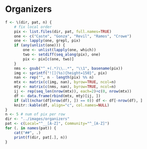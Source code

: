 # Organizers

<!-- The code chunk below dynamically creates an .Rmd-style table, 
using ONLY the images prefixed with "_" under images/organizers. 
Names to be shown on the website should be used as file names.
[If someone can implement a more elegant solution, please do!]-->

```r
f <- \(dir, pat, n) {
    # fix local order
    pix <- list.files(dir, pat, full.names=TRUE)
    one <- c("Caste", "Gonza", "Revil", "Ramos", "Crowe")
    one <- lapply(one, grepl, pix)
    if (any(unlist(one))) {
        one <- unlist(lapply(one, which))
        two <- setdiff(seq_along(pix), one)
        pix <- pix[c(one, two)]
    }
    nms <- gsub("^_+(.*)\\..*", "\\1", basename(pix))
    img <- sprintf("![](%s){height=150}", pix)
    nan <- rep("", n - length(pix) %% n)
    mtx <- matrix(c(img, nan), byrow=TRUE, ncol=n)
    mty <- matrix(c(nms, nan), byrow=TRUE, ncol=n)
    ij <- rep(seq_len(nrow(mtx)), each=2)+c(0, nrow(mtx))
    df <- data.frame(rbind(mtx, mty)[ij, ])
    if (all(nchar(df[nrow(df), ]) == 0)) df <- df[-nrow(df), ]
    knitr::kable(df, align="c", col.names=NULL)
}
n <- 5 # num of pix per row
dir <- "../images/organizers"
pat <- c(Local="^__[A-Z]", Community="^_[A-Z]")
for (. in names(pat)) {
    cat("##", .)
    print(f(dir, pat[.], n))
}
```
